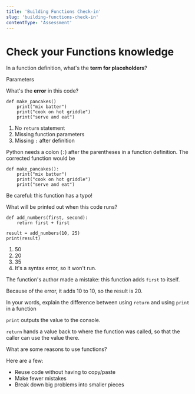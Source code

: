```yaml
---
title: 'Building Functions Check-in'
slug: 'building-functions-check-in'
contentType: 'Assessment'
---
```


# Check your Functions knowledge

<FlashCard>
<Prompt>

In a function definition, what's the **term for placeholders**?

</Prompt>
<Answer>

Parameters

</Answer>
</FlashCard>

<MultipleChoice correct={3}>

What's the **error** in this code?

```
def make_pancakes()
    print("mix batter")
    print("cook on hot griddle")
    print("serve and eat")
```

1. No `return` statement
2. Missing function parameters
3. Missing `:` after definition

Python needs a colon (`:`) after the parentheses in a function definition. The corrected function would be

```
def make_pancakes():
    print("mix batter")
    print("cook on hot griddle")
    print("serve and eat")
```

</MultipleChoice>

<MultipleChoice correct={2}>

Be careful: this function has a typo!

What will be printed out when this code runs?

```
def add_numbers(first, second):
    return first + first

result = add_numbers(10, 25)
print(result)
```

1. 50
2. 20
3. 35
4. It's a syntax error, so it won't run.

The function's author made a mistake: this function adds `first` to itself.

Because of the error, it adds 10 to 10, so the result is 20.

</MultipleChoice>

<TextResponse>
<Prompt>

In your words, explain the difference between using `return` and using `print` in a function

</Prompt>
<Explanation>

`print` outputs the value to the console.

`return` hands a value back to where the function was called, so that the caller can use the value there.

</Explanation>
</TextResponse>

<FlashCard>
<Prompt>

What are some reasons to use functions?

</Prompt>
<Answer>

Here are a few:

- Reuse code without having to copy/paste
- Make fewer mistakes
- Break down big problems into smaller pieces

</Answer>
</FlashCard>